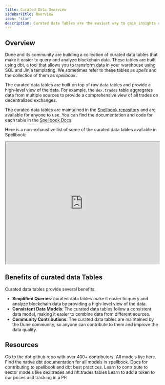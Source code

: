 ```yaml
---
title: Curated Data Overview
sidebarTitle: Overview
icon: "star"
description: Curated data Tables are the easiest way to gain insights on Dune
---
```


## Overview 

Dune and its community are building a collection of curated data tables that make it easier to query and analyze blockchain data. These tables are built using dbt, a tool that allows you to transform data in your warehouse using SQL and Jinja templating. We sometimes refer to these tables as _spells_ and the collection of them as _spellbook_.

The curated data tables are built on top of raw data tables and provide a high-level view of the data. For example, the `dex.trades` table aggregates data from multiple sources to provide a comprehensive view of all trades on decentralized exchanges.

The curated data tables are maintained in the [Spellbook repository](https://github.com/duneanalytics/spellbook) and are available for anyone to use. You can find the documentation and code for each table in the [Spellbook Docs](https://spellbook-docs.dune.com/).

Here is a non-exhaustive list of some of the curated data tables available in Spellbook:

<div>
  <iframe
    src="https://dune.com/embeds/3708634/6239879/"
    width="100%"
    height="400px"
  ></iframe>
</div>


## Benefits of curated data Tables

Curated data tables provide several benefits:

- **Simplified Queries**: curated data tables make it easier to query and analyze blockchain data by providing a high-level view of the data.
- **Consistent Data Models**: The curated data tables follow a consistent data model, making it easier to combine data from different sources.
- **Community Contributions**: The curated data tables are maintained by the Dune community, so anyone can contribute to them and improve the data quality.




## Resources


<CardGroup cols={2}>
  <Card
    title="Spellbook Repo"
    icon="github"
    href="https://github.com/duneanalytics/spellbook"
  >
    Go to the dbt github repo with over 400+ contributors. All models live here.
  </Card>
  <Card
    title="Model Docs"
    icon="table"
    href="https://spellbook-docs.dune.com/"
  >
    Find the native dbt documentation for all models in spellbook.
  </Card>
  <Card
    title="dbt practices in Spellbook"
    icon="book"
    href="https://github.com/duneanalytics/spellbook/tree/main/docs"
  >
    Docs for contributing to spellbook and dbt best practices.
  </Card>
  <Card
    title="Adding to Sector Models"
    icon="code-pull-request"
    href="https://github.com/duneanalytics/spellbook/blob/main/models/_sector/dex/readme.md"
  >
    Learn to contribute to sector models like dex.trades and nft.trades tables
  </Card>
  <Card
    title="Adding a token to prices"
    icon="dollar-sign"
    href="https://github.com/duneanalytics/spellbook/blob/main/models/prices/README.md"
  >
    Learn to add a token to our prices.usd tracking in a PR
  </Card>
</CardGroup>


